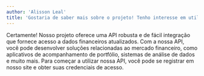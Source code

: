 ```yaml
---
author: 'Alisson Leal'
title: 'Gostaria de saber mais sobre o projeto! Tenho interesse em utilizar a API em minha aplicação.'
---
```


Certamente! Nosso projeto oferece uma API robusta e de fácil integração que fornece acesso a dados financeiros atualizados. Com a nossa API, você pode desenvolver soluções relacionadas ao mercado financeiro, como aplicativos de acompanhamento de portfólio, sistemas de análise de dados e muito mais. Para começar a utilizar nossa API, você pode se registrar em nosso site e obter suas credenciais de acesso.
